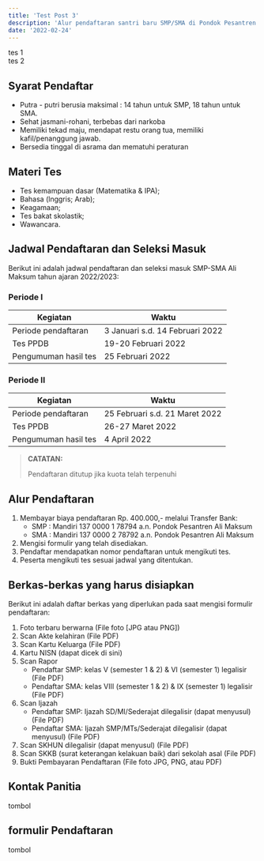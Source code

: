 ```yaml
---
title: 'Test Post 3'
description: 'Alur pendaftaran santri baru SMP/SMA di Pondok Pesantren Ali Maksum Krapyak, Yogyakarta'
date: '2022-02-24'
---
```


<div className="grid">
    <div className="bg-slate-900 hover:bg-slate-700 focus:outline-none focus:ring-2 focus:ring-slate-400 focus:ring-offset-2 focus:ring-offset-slate-50 text-white hover:text-slate-100 no-underline font-semibold h-12  rounded-lg dark:bg-sky-500 dark:highlight-white/20 dark:hover:bg-sky-400">tes 1</div>
    <div className="bg-slate-900 hover:bg-slate-700 focus:outline-none focus:ring-2 focus:ring-slate-400 focus:ring-offset-2 focus:ring-offset-slate-50 text-white hover:text-slate-100 no-underline font-semibold h-12  rounded-lg dark:bg-sky-500 dark:highlight-white/20 dark:hover:bg-sky-400">tes 2</div>
</div>

## Syarat Pendaftar 
- Putra - putri berusia maksimal : 14 tahun untuk SMP, 18 tahun untuk SMA.
- Sehat jasmani-rohani, terbebas dari narkoba
- Memiliki tekad maju, mendapat restu orang tua, memiliki kafil/penanggung jawab.
- Bersedia tinggal di asrama dan mematuhi peraturan 

## Materi Tes
- Tes kemampuan dasar (Matematika & IPA);
- Bahasa (lnggris; Arab);
- Keagamaan;
- Tes bakat skolastik;
- Wawancara.

## Jadwal Pendaftaran dan Seleksi Masuk
Berikut ini adalah jadwal pendaftaran dan seleksi masuk SMP-SMA Ali Maksum tahun ajaran 2022/2023:

### Periode I

| Kegiatan | Waktu |
| ----------- | ----------- |
| Periode pendaftaran | 3 Januari s.d. 14 Februari 2022 |
| Tes PPDB | 19-20 Februari 2022 |
| Pengumuman hasil tes | 25 Februari 2022 |
	
### Periode II

| Kegiatan | Waktu |
| ----------- | ----------- |
| Periode pendaftaran | 25 Februari s.d. 21 Maret 2022 |
| Tes PPDB | 26-27 Maret 2022 |
| Pengumuman hasil tes | 4 April 2022 |

> **CATATAN:**
>
> Pendaftaran ditutup jika kuota telah terpenuhi

## Alur Pendaftaran

1. Membayar biaya pendaftaran Rp. 400.000,- melalui Transfer Bank:
    - SMP : Mandiri 137 0000 1 78794 a.n. Pondok Pesantren Ali Maksum
    - SMA : Mandiri 137 0000 2 78792 a.n. Pondok Pesantren Ali Maksum
2. Mengisi formulir yang telah disediakan.
3. Pendaftar mendapatkan nomor pendaftaran untuk mengikuti tes.
4. Peserta mengikuti tes sesuai jadwal yang ditentukan.

## Berkas-berkas yang harus disiapkan

Berikut ini adalah daftar berkas yang diperlukan pada saat mengisi formulir pendaftaran:
1. Foto terbaru berwarna (File foto [JPG atau PNG])
1. Scan Akte kelahiran (File PDF)
1. Scan Kartu Keluarga (File PDF)
1. Kartu NISN (dapat dicek di sini)
1. Scan Rapor
    - Pendaftar SMP: kelas V (semester 1 & 2) & VI (semester 1) legalisir (File PDF)
    - Pendaftar SMA: kelas VIII (semester 1 & 2) & IX (semester 1) legalisir (File PDF)
1. Scan Ijazah
    - Pendaftar SMP: Ijazah SD/MI/Sederajat dilegalisir (dapat menyusul) (File PDF)
    - Pendaftar SMA: Ijazah SMP/MTs/Sederajat dilegalisir (dapat menyusul) (File PDF)
1. Scan SKHUN dilegalisir (dapat menyusul) (File PDF)
1. Scan SKKB (surat keterangan kelakuan baik) dari sekolah asal (File PDF)
1. Bukti Pembayaran Pendaftaran (File foto JPG, PNG, atau PDF)

## Kontak Panitia
tombol

## formulir Pendaftaran
tombol